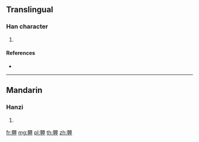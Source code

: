 {{character info/new}}
==Translingual==

===Han character===
{{Han char|rn=181|rad=頁|as=12|sn=21|four=|canj=MCML}}

# {{defn|Han|sort=頁12}}

====References====
* {{Han ref|kx=1409.400|dkj=43690|dj=1928.070|hdz=74391.020|uh=9868|ud=39016}}

----

==Mandarin==

===Hanzi===
{{cmn-hanzi|pin=[[xùn]] ([[xun4]])|wg=hsün<sup>4</sup>}}

# {{defn|lang=cmn|sort=頁12}}

[[fr:顨]]
[[mg:顨]]
[[pl:顨]]
[[th:顨]]
[[zh:顨]]